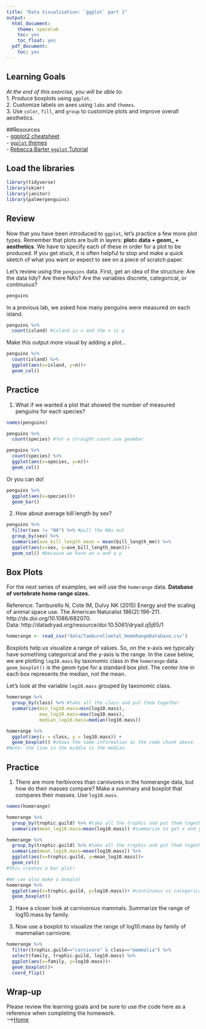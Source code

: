 ```yaml
---
title: "Data Visualization: `ggplot` part 1"
output:
  html_document:
    theme: spacelab
    toc: yes
    toc_float: yes
  pdf_document:
    toc: yes
---
```


## Learning Goals
*At the end of this exercise, you will be able to:*    
1. Produce boxplots using `ggplot.`  
2. Customize labels on axes using `labs` and `themes`.  
3. Use `color`, `fill`, and `group` to customize plots and improve overall aesthetics.  

##Resources  
- [ggplot2 cheatsheet](https://www.rstudio.com/wp-content/uploads/2015/03/ggplot2-cheatsheet.pdf)  
- [`ggplot` themes](https://ggplot2.tidyverse.org/reference/ggtheme.html)  
- [Rebecca Barter `ggplot` Tutorial](http://www.rebeccabarter.com/blog/2017-11-17-ggplot2_tutorial/)  

## Load the libraries
```r
library(tidyverse)
library(skimr)
library(janitor)
library(palmerpenguins)
```

## Review
Now that you have been introduced to `ggplot`, let's practice a few more plot types. Remember that plots are built in layers: **plot= data + geom_ + aesthetics**. We have to specify each of these in order for a plot to be produced. If you get stuck, it is often helpful to stop and make a quick sketch of what you want or expect to see on a piece of scratch paper.  

Let's review using the `penguins` data. First, get an idea of the structure: Are the data tidy? Are there NA's? Are the variables discrete, categorical, or continuous?
```r
penguins
```

In a previous lab, we asked how many penguins were measured on each island.
```r
penguins %>% 
  count(island) #island is x and the n is y 
```

Make this output more visual by adding a plot...
```r
penguins %>% 
  count(island) %>% 
  ggplot(aes(x=island, y=n))+
  geom_col()
```

## Practice
1. What if we wanted a plot that showed the number of measured penguins for each species?
```r
names(penguins)
```

```r
penguins %>% 
  count(species) #for a straight count use geombar 
```

```r
penguins %>% 
  count(species) %>% 
  ggplot(aes(x=species, y=n))+
  geom_col()
```
Or you can do! 
```r
penguins %>% 
  ggplot(aes(x=species))+
  geom_bar()
```


2. How about average bill length by sex?
```r
penguins %>% 
  filter(sex != "NA") %>% #pull the NAs out
  group_by(sex) %>% 
  summarise(ave_bill_length_mean = mean(bill_length_mm)) %>% 
  ggplot(aes(x=sex, y=ave_bill_length_mean))+
  geom_col() #because we have an x and a y 
```


## Box Plots
For the next series of examples, we will use the `homerange` data.  **Database of vertebrate home range sizes.**   

Reference: Tamburello N, Cote IM, Dulvy NK (2015) Energy and the scaling of animal space use. The American Naturalist 186(2):196-211. http://dx.doi.org/10.1086/682070.  
Data: http://datadryad.org/resource/doi:10.5061/dryad.q5j65/1  

```r
homerange <- read_csv("data/Tamburelloetal_HomeRangeDatabase.csv")
```

Boxplots help us visualize a range of values. So, on the x-axis we typically have something categorical and the y-axis is the range. In the case below, we are plotting `log10.mass` by taxonomic class in the `homerange` data. `geom_boxplot()` is the geom type for a standard box plot. The center line in each box represents the median, not the mean.

Let's look at the variable `log10.mass` grouped by taxonomic class.
```r
homerange %>% 
  group_by(class) %>% #take all the class and put them together 
  summarize(min_log10.mass=min(log10.mass),
            max_log10.mass=max(log10.mass),
            median_log10.mass=median(log10.mass))
```

```r
homerange %>% 
  ggplot(aes(x = class, y = log10.mass)) +
  geom_boxplot() #shows the same information as the code chunk above. 
#Note: the line in the middle is the median. 
```

## Practice
1. There are more herbivores than carnivores in the homerange data, but how do their masses compare? Make a summary and boxplot that compares their masses. Use `log10.mass`.
```r
names(homerange) 
```

```r
homerange %>% 
  group_by(trophic.guild) %>% #take all the trophic and put them together 
  summarize(mean_log10.mass=mean(log10.mass)) #summarize to get x and y 
```

```r
homerange %>% 
  group_by(trophic.guild) %>% #take all the trophic and put them together 
  summarize(mean_log10.mass=mean(log10.mass)) %>% 
  ggplot(aes(x=trophic.guild, y=mean_log10.mass))+
  geom_col()
#this creates a bar plot! 
```

```r
#We can also make a boxplot 
homerange %>% 
  ggplot(aes(x=trophic.guild, y=log10.mass))+ #continuous vs categorical variable
  geom_boxplot()
```


2. Have a closer look at carnivorous mammals. Summarize the range of log10.mass by family.



3. Now use a boxplot to visualize the range of log10.mass by family of mammalian carnivore.

```r
homerange %>% 
  filter(trophic.guild=="carnivore" & class=="mammalia") %>% 
  select(family, trophic.guild, log10.mass) %>% 
  ggplot(aes(x=family, y=log10.mass))+
  geom_boxplot()+
  coord_flip()
```

## Wrap-up  
Please review the learning goals and be sure to use the code here as a reference when completing the homework.  
-->[Home](https://jmledford3115.github.io/datascibiol/)